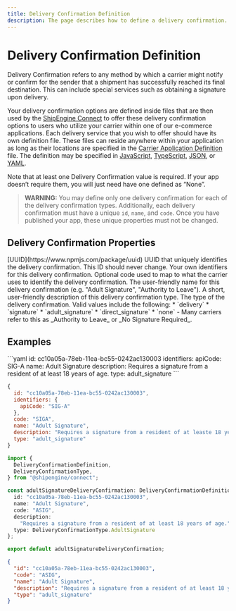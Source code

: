 ```yaml
---
title: Delivery Confirmation Definition
description: The page describes how to define a delivery confirmation.
---
```



Delivery Confirmation Definition
===============================================
Delivery Confirmation refers to any method by which a carrier might notify or confirm for the sender that a shipment has
successfully reached its final destination. This can include special services such as obtaining a signature upon delivery.

Your delivery confirmation options are defined inside files that are then used by the [ShipEngine Connect](../index.mdx) to offer these
delivery confirmation options to users who utilize your carrier within one of our e-commerce applications. Each delivery service that you wish to offer
should have its own definition file. These files can reside anywhere within your application as long as their locations are specified in the [Carrier Application Definition](./carrier.mdx) file.
 The definition may be specified in [JavaScript](https://developer.mozilla.org/en-US/docs/Web/JavaScript), [TypeScript](https://www.typescriptlang.org/), [JSON](https://developer.mozilla.org/en-US/docs/Web/JavaScript/Reference/Global_Objects/JSON), or
  [YAML](https://en.wikipedia.org/wiki/YAML).

  Note that at least one Delivery Confirmation value is required. If your app doesn’t require them, you will just need have one defined as “None”.


> **WARNING:**
> You may define only one delivery confirmation for each of the delivery confirmation types. Additionally, each delivery confirmation must
> have a unique `id`, `name`, and `code`. Once you have published your app, these unique properties must not be changed.

Delivery Confirmation Properties
----------------------------------------------
<Reference>

  <Field name="id" required={true}>
    <Type>
      [UUID](https://www.npmjs.com/package/uuid)
    </Type>
    <Description>
      UUID that uniquely identifies the delivery confirmation. This ID should never change.
    </Description>
  </Field>

  <Field name="identifiers" type="object" required={false}>
    <Description>
      Your own identifiers for this delivery confirmation.
    </Description>
  </Field>

  <Field name="code" type="string" required={false}>
    <Description>
      Optional code used to map to what the carrier uses to identify the delivery confirmation.
    </Description>
  </Field>

  <Field name="name" type="string" required={true}>
    <Description>
      The user-friendly name for this delivery confirmation (e.g. "Adult Signature", "Authority to Leave").
    </Description>
  </Field>

  <Field name="description" type="string" required={false}>
    <Description>
      A short, user-friendly description of this delivery confirmation type.
    </Description>
  </Field>

  <Field name="type" type="string" required={true}>
    <Description>
      The type of the delivery confirmation. Valid values include the following:
      * `delivery`
      * `signature`
      * `adult_signature`
      * `direct_signature`
      * `none` - Many carriers refer to this as _Authority to Leave_ or _No Signature Required_.
    </Description>
  </Field>

</Reference>



Examples
-----------------------------------------------

<CodeWrapper>
```yaml
id: cc10a05a-78eb-11ea-bc55-0242ac130003
identifiers:
  apiCode: SIG-A
name: Adult Signature
description: Requires a signature from a resident of at least 18 years of age.
type: adult_signature
```

```javascript
{
  id: "cc10a05a-78eb-11ea-bc55-0242ac130003",
  identifiers: {
    apiCode: "SIG-A"
  },
  code: "SIGA",
  name: "Adult Signature",
  description: "Requires a signature from a resident of at leaste 18 years of age."
  type: "adult_signature"
}

```
```typescript
import {
  DeliveryConfirmationDefinition,
  DeliveryConfirmationType,
} from "@shipengine/connect";

const adultSignatureDeliveryConfirmation: DeliveryConfirmationDefinition = {
  id: "cc10a05a-78eb-11ea-bc55-0242ac130003",
  name: "Adult Signature",
  code: "ASIG",
  description:
    "Requires a signature from a resident of at least 18 years of age.",
  type: DeliveryConfirmationType.AdultSignature
};

export default adultSignatureDeliveryConfirmation;

```
```json
{
  "id": "cc10a05a-78eb-11ea-bc55-0242ac130003",
  "code": "ASIG",
  "name": "Adult Signature",
  "description": "Requires a signature from a resident of at least 18 years of age.",
  "type": "adult_signature"
}
```
</CodeWrapper>
